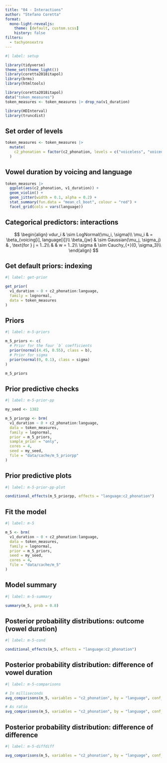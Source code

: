 ```yaml
---
title: "04 - Interactions"
author: "Stefano Coretta"
format:
  mono-light-revealjs:
    theme: [default, custom.scss]
    history: false
filters:
  - tachyonsextra
---
```


```r
#| label: setup

library(tidyverse)
theme_set(theme_light())
library(coretta2018itapol)
library(brms)
library(htmltools)

library(coretta2018itapol)
data("token_measures")
token_measures <- token_measures |> drop_na(v1_duration)

library(HDInterval)
library(truncdist)
```

## Set order of levels

```r
token_measures <- token_measures |> 
  mutate(
    c2_phonation = factor(c2_phonation, levels = c("voiceless", "voiced"))
  )
```


## Vowel duration by voicing and language

```r
token_measures |> 
  ggplot(aes(c2_phonation, v1_duration)) +
  geom_violin() +
  geom_jitter(width = 0.1, alpha = 0.2) +
  stat_summary(fun.data = "mean_cl_boot", colour = "red") +
  facet_grid(cols = vars(language))
```

## Categorical predictors: interactions

$$
\begin{align}
vdur_i & \sim LogNormal(\mu_i, \sigma)\\
\mu_i & = \beta_{voicing[i], language[i]}\\
\beta_{jw} & \sim Gaussian(\mu_j, \sigma_j) & , \text{for } j = 1..2\\
 &  &  w = 1..2\\
\sigma & \sim Cauchy_{+}(0, \sigma_3)\\
\end{align}
$$

## Get default priors: indexing

```r
#| label: get-prior

get_prior(
  v1_duration ~ 0 + c2_phonation:language,
  family = lognormal,
  data = token_measures
)
```

## Priors

```r
#| label: m-5-priors

m_5_priors <- c(
  # Prior for the four `b` coefficients
  prior(normal(4.45, 0.55), class = b),
  # Prior for sigma
  prior(normal(0, 0.1), class = sigma)
)

m_5_priors
```

## Prior predictive checks

```r
#| label: m-5-prior-pp

my_seed <- 1382

m_5_priorpp <- brm(
  v1_duration ~ 0 + c2_phonation:language,
  data = token_measures,
  family = lognormal,
  prior = m_5_priors,
  sample_prior = "only",
  cores = 4,
  seed = my_seed,
  file = "data/cache/m_5_priorpp"
)
```

## Prior predictive plots

```r
#| label: m-5-prior-pp-plot

conditional_effects(m_5_priorpp, effects = "language:c2_phonation")
```

## Fit the model

```r
#| label: m-5

m_5 <- brm(
  v1_duration ~ 0 + c2_phonation:language,
  data = token_measures,
  family = lognormal,
  prior = m_5_priors,
  seed = my_seed,
  cores = 4,
  file = "data/cache/m_5"
)
```

## Model summary

```r
#| label: m-5-summary

summary(m_5, prob = 0.8)
```

## Posterior probability distributions: outcome (vowel duration)

```r
#| label: m-5-cond

conditional_effects(m_5, effects = "language:c2_phonation")
```

## Posterior probability distribution: difference of vowel duration

```r
#| label: m-5-comparisons

# In milliseconds
avg_comparisons(m_5, variables = "c2_phonation", by = "language", conf_level = 0.8)

# As ratio
avg_comparisons(m_5, variables = "c2_phonation", by = "language", conf_level = 0.8, comparison = "ratio")
```

## Posterior probability distribution: difference of difference

```r
#| label: m-5-diffdiff

avg_comparisons(m_5, variables = "c2_phonation", by = "language", conf_level = 0.8, comparison = "ratio", hypothesis = "b2 = b1")
```

